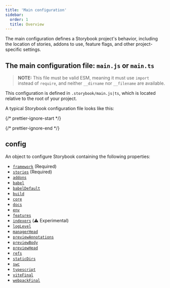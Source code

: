 ```yaml
---
title: 'Main configuration'
sidebar:
  order: 1
  title: Overview
---
```


The main configuration defines a Storybook project's behavior, including the location of stories, addons to use, feature flags, and other project-specific settings.


## The main configuration file: `main.js` or `main.ts`

> **NOTE:** This file must be valid ESM, meaning it must use `import` instead of `require`, and neither `__dirname` nor `__filename` are available.

This configuration is defined in `.storybook/main.js|ts`, which is located relative to the root of your project.

A typical Storybook configuration file looks like this:

{/* prettier-ignore-start */}

<CodeSnippets path="main-config-typical.md" />

{/* prettier-ignore-end */}

## config

An object to configure Storybook containing the following properties:

* [`framework`](./main-config-framework.mdx) (Required)
* [`stories`](./main-config-stories.mdx) (Required)
* [`addons`](./main-config-addons.mdx)
* [`babel`](./main-config-babel.mdx)
* [`babelDefault`](./main-config-babel-default.mdx)
* [`build`](./main-config-build.mdx)
* [`core`](./main-config-core.mdx)
* [`docs`](./main-config-docs.mdx)
* [`env`](./main-config-env.mdx)
* [`features`](./main-config-features.mdx)
* [`indexers`](./main-config-indexers.mdx) (⚠️ Experimental)
* [`logLevel`](./main-config-log-level.mdx)
* [`managerHead`](./main-config-manager-head.mdx)
* [`previewAnnotations`](./main-config-preview-annotations.mdx)
* [`previewBody`](./main-config-preview-body.mdx)
* [`previewHead`](./main-config-preview-head.mdx)
* [`refs`](./main-config-refs.mdx)
* [`staticDirs`](./main-config-static-dirs.mdx)
* [`swc`](./main-config-swc.mdx)
* [`typescript`](./main-config-typescript.mdx)
* [`viteFinal`](./main-config-vite-final.mdx)
* [`webpackFinal`](./main-config-webpack-final.mdx)
